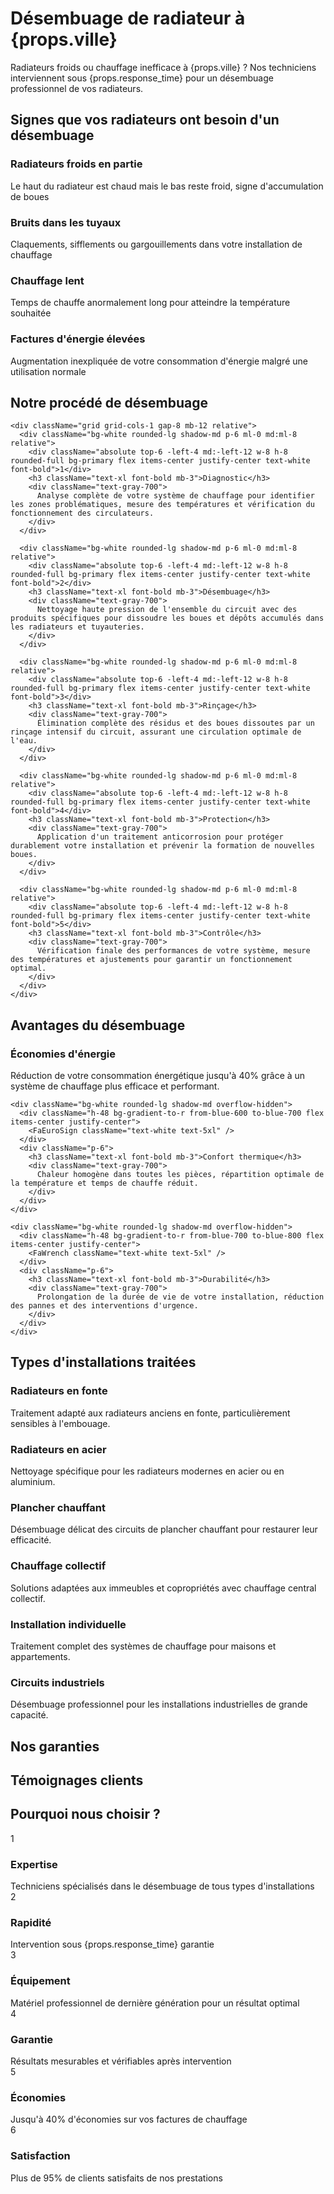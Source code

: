 

<HeroAnimation />

<div className="mb-12 mt-8">
  <h1 className="text-3xl md:text-4xl font-bold text-center bg-gradient-to-r from-primary to-secondary bg-clip-text text-transparent mb-6">Désembuage de radiateur à {props.ville}</h1>

  <div className="text-lg text-center text-gray-700 max-w-3xl mx-auto mb-8">
    Radiateurs froids ou chauffage inefficace à {props.ville} ? Nos techniciens interviennent sous {props.response_time} pour un désembuage professionnel de vos radiateurs.
  </div>

  <ResponseTimeIndicator time={props.response_time} />
</div>

<div className="grid grid-cols-1 md:grid-cols-2 gap-6 my-16">
  <ServiceCard 
    icon={FaThermometerHalf} 
    title="Diagnostic thermique complet" 
    description="Analyse précise de votre installation pour identifier les problèmes"
  />
  <ServiceCard 
    icon={FaTools} 
    title="Désembuage haute pression" 
    description="Élimination efficace des boues et dépôts dans vos radiateurs"
  />
  <ServiceCard 
    icon={FaTachometerAlt} 
    title="Traitement anticorrosion" 
    description="Protection durable contre la formation de nouvelles boues"
  />
  <ServiceCard 
    icon={FaShieldAlt} 
    title="Optimisation du chauffage" 
    description="Réglages pour maximiser l'efficacité de votre système"
  />
</div>

<div className="bg-blue-50 rounded-xl p-8 my-16 shadow-md">
  <h2 className="text-2xl md:text-3xl font-bold text-center mb-6 text-blue-600">Signes que vos radiateurs ont besoin d'un désembuage</h2>
  <div className="grid grid-cols-1 md:grid-cols-2 gap-6">
    <div className="bg-white rounded-lg p-4 shadow-sm">
      <h3 className="font-bold text-blue-600 mb-3">Radiateurs froids en partie</h3>
      <div className="text-gray-700">Le haut du radiateur est chaud mais le bas reste froid, signe d'accumulation de boues</div>
    </div>
    <div className="bg-white rounded-lg p-4 shadow-sm">
      <h3 className="font-bold text-blue-600 mb-3">Bruits dans les tuyaux</h3>
      <div className="text-gray-700">Claquements, sifflements ou gargouillements dans votre installation de chauffage</div>
    </div>
    <div className="bg-white rounded-lg p-4 shadow-sm">
      <h3 className="font-bold text-blue-600 mb-3">Chauffage lent</h3>
      <div className="text-gray-700">Temps de chauffe anormalement long pour atteindre la température souhaitée</div>
    </div>
    <div className="bg-white rounded-lg p-4 shadow-sm">
      <h3 className="font-bold text-blue-600 mb-3">Factures d'énergie élevées</h3>
      <div className="text-gray-700">Augmentation inexpliquée de votre consommation d'énergie malgré une utilisation normale</div>
    </div>
  </div>
</div>

<EmergencyCallToAction />

<div className="my-16">
  <h2 className="text-2xl md:text-3xl font-bold text-center mb-8 bg-gradient-to-r from-primary to-secondary bg-clip-text text-transparent">Notre procédé de désembuage</h2>
  
  <div className="relative">
    <div className="absolute left-1/2 -ml-0.5 w-0.5 h-full bg-gradient-to-b from-primary to-secondary"></div>
    
    <div className="grid grid-cols-1 gap-8 mb-12 relative">
      <div className="bg-white rounded-lg shadow-md p-6 ml-0 md:ml-8 relative">
        <div className="absolute top-6 -left-4 md:-left-12 w-8 h-8 rounded-full bg-primary flex items-center justify-center text-white font-bold">1</div>
        <h3 className="text-xl font-bold mb-3">Diagnostic</h3>
        <div className="text-gray-700">
          Analyse complète de votre système de chauffage pour identifier les zones problématiques, mesure des températures et vérification du fonctionnement des circulateurs.
        </div>
      </div>
      
      <div className="bg-white rounded-lg shadow-md p-6 ml-0 md:ml-8 relative">
        <div className="absolute top-6 -left-4 md:-left-12 w-8 h-8 rounded-full bg-primary flex items-center justify-center text-white font-bold">2</div>
        <h3 className="text-xl font-bold mb-3">Désembuage</h3>
        <div className="text-gray-700">
          Nettoyage haute pression de l'ensemble du circuit avec des produits spécifiques pour dissoudre les boues et dépôts accumulés dans les radiateurs et tuyauteries.
        </div>
      </div>
      
      <div className="bg-white rounded-lg shadow-md p-6 ml-0 md:ml-8 relative">
        <div className="absolute top-6 -left-4 md:-left-12 w-8 h-8 rounded-full bg-primary flex items-center justify-center text-white font-bold">3</div>
        <h3 className="text-xl font-bold mb-3">Rinçage</h3>
        <div className="text-gray-700">
          Élimination complète des résidus et des boues dissoutes par un rinçage intensif du circuit, assurant une circulation optimale de l'eau.
        </div>
      </div>
      
      <div className="bg-white rounded-lg shadow-md p-6 ml-0 md:ml-8 relative">
        <div className="absolute top-6 -left-4 md:-left-12 w-8 h-8 rounded-full bg-primary flex items-center justify-center text-white font-bold">4</div>
        <h3 className="text-xl font-bold mb-3">Protection</h3>
        <div className="text-gray-700">
          Application d'un traitement anticorrosion pour protéger durablement votre installation et prévenir la formation de nouvelles boues.
        </div>
      </div>
      
      <div className="bg-white rounded-lg shadow-md p-6 ml-0 md:ml-8 relative">
        <div className="absolute top-6 -left-4 md:-left-12 w-8 h-8 rounded-full bg-primary flex items-center justify-center text-white font-bold">5</div>
        <h3 className="text-xl font-bold mb-3">Contrôle</h3>
        <div className="text-gray-700">
          Vérification finale des performances de votre système, mesure des températures et ajustements pour garantir un fonctionnement optimal.
        </div>
      </div>
    </div>
  </div>
</div>

<div className="my-16">
  <h2 className="text-2xl md:text-3xl font-bold text-center mb-8 bg-gradient-to-r from-primary to-secondary bg-clip-text text-transparent">Avantages du désembuage</h2>
  
  <div className="grid grid-cols-1 md:grid-cols-3 gap-8 mb-12">
    <div className="bg-white rounded-lg shadow-md overflow-hidden">
      <div className="h-48 bg-gradient-to-r from-blue-500 to-blue-600 flex items-center justify-center">
        <FaLeaf className="text-white text-5xl" />
      </div>
      <div className="p-6">
        <h3 className="text-xl font-bold mb-3">Économies d'énergie</h3>
        <div className="text-gray-700">
          Réduction de votre consommation énergétique jusqu'à 40% grâce à un système de chauffage plus efficace et performant.
        </div>
      </div>
    </div>
    
    <div className="bg-white rounded-lg shadow-md overflow-hidden">
      <div className="h-48 bg-gradient-to-r from-blue-600 to-blue-700 flex items-center justify-center">
        <FaEuroSign className="text-white text-5xl" />
      </div>
      <div className="p-6">
        <h3 className="text-xl font-bold mb-3">Confort thermique</h3>
        <div className="text-gray-700">
          Chaleur homogène dans toutes les pièces, répartition optimale de la température et temps de chauffe réduit.
        </div>
      </div>
    </div>
    
    <div className="bg-white rounded-lg shadow-md overflow-hidden">
      <div className="h-48 bg-gradient-to-r from-blue-700 to-blue-800 flex items-center justify-center">
        <FaWrench className="text-white text-5xl" />
      </div>
      <div className="p-6">
        <h3 className="text-xl font-bold mb-3">Durabilité</h3>
        <div className="text-gray-700">
          Prolongation de la durée de vie de votre installation, réduction des pannes et des interventions d'urgence.
        </div>
      </div>
    </div>
  </div>
</div>

<div className="bg-gradient-to-r from-primary/10 to-secondary/10 rounded-xl p-8 my-16 shadow-md">
  <h2 className="text-2xl font-bold mb-6 text-gray-800 text-center">Types d'installations traitées</h2>
  <div className="grid grid-cols-1 md:grid-cols-2 lg:grid-cols-3 gap-6">
    <div className="bg-white rounded-lg p-4 shadow-sm">
      <h3 className="font-bold text-primary mb-3">Radiateurs en fonte</h3>
      <div className="text-gray-700">Traitement adapté aux radiateurs anciens en fonte, particulièrement sensibles à l'embouage.</div>
    </div>
    <div className="bg-white rounded-lg p-4 shadow-sm">
      <h3 className="font-bold text-primary mb-3">Radiateurs en acier</h3>
      <div className="text-gray-700">Nettoyage spécifique pour les radiateurs modernes en acier ou en aluminium.</div>
    </div>
    <div className="bg-white rounded-lg p-4 shadow-sm">
      <h3 className="font-bold text-primary mb-3">Plancher chauffant</h3>
      <div className="text-gray-700">Désembuage délicat des circuits de plancher chauffant pour restaurer leur efficacité.</div>
    </div>
    <div className="bg-white rounded-lg p-4 shadow-sm">
      <h3 className="font-bold text-primary mb-3">Chauffage collectif</h3>
      <div className="text-gray-700">Solutions adaptées aux immeubles et copropriétés avec chauffage central collectif.</div>
    </div>
    <div className="bg-white rounded-lg p-4 shadow-sm">
      <h3 className="font-bold text-primary mb-3">Installation individuelle</h3>
      <div className="text-gray-700">Traitement complet des systèmes de chauffage pour maisons et appartements.</div>
    </div>
    <div className="bg-white rounded-lg p-4 shadow-sm">
      <h3 className="font-bold text-primary mb-3">Circuits industriels</h3>
      <div className="text-gray-700">Désembuage professionnel pour les installations industrielles de grande capacité.</div>
    </div>
  </div>
</div>

<div className="my-16">
  <h2 className="text-2xl md:text-3xl font-bold text-center mb-8 bg-gradient-to-r from-primary to-secondary bg-clip-text text-transparent">Nos garanties</h2>
  <Guarantees />
</div>

<div className="my-16">
  <h2 className="text-2xl md:text-3xl font-bold text-center mb-8 bg-gradient-to-r from-primary to-secondary bg-clip-text text-transparent">Témoignages clients</h2>
  
  <div className="grid grid-cols-1 md:grid-cols-2 gap-8">
    <Testimonial 
      name="Philippe R." 
      location={`${props.ville}`} 
      quote="Après le désembuage, mes radiateurs chauffent de façon homogène et ma facture de chauffage a baissé de 30%. L'équipe a été professionnelle et efficace. Je recommande vivement ce service !"
    />
    <Testimonial 
      name="Sophie M." 
      location={`${props.ville}`} 
      quote="Intervention rapide et soignée. Mes radiateurs faisaient un bruit terrible et chauffaient mal. Depuis le désembuage, c'est silencieux et la chaleur est parfaitement répartie. Merci !"
    />
  </div>
</div>

<div className="my-16">
  <h2 className="text-2xl md:text-3xl font-bold text-center mb-8 bg-gradient-to-r from-primary to-secondary bg-clip-text text-transparent">Pourquoi nous choisir ?</h2>

  <div className="bg-gradient-to-r from-primary/5 to-secondary/5 rounded-xl p-8 shadow-md">
    <div className="grid grid-cols-1 md:grid-cols-2 lg:grid-cols-3 gap-6">
      <div className="bg-white rounded-lg p-4 shadow-sm">
        <div className="flex items-center mb-4">
          <span className="w-10 h-10 rounded-full bg-primary text-white flex items-center justify-center mr-4">1</span>
          <h3 className="font-semibold">Expertise</h3>
        </div>
        <div className="text-sm text-gray-600">Techniciens spécialisés dans le désembuage de tous types d'installations</div>
      </div>
      <div className="bg-white rounded-lg p-4 shadow-sm">
        <div className="flex items-center mb-4">
          <span className="w-10 h-10 rounded-full bg-primary text-white flex items-center justify-center mr-4">2</span>
          <h3 className="font-semibold">Rapidité</h3>
        </div>
        <div className="text-sm text-gray-600">Intervention sous {props.response_time} garantie</div>
      </div>
      <div className="bg-white rounded-lg p-4 shadow-sm">
        <div className="flex items-center mb-4">
          <span className="w-10 h-10 rounded-full bg-primary text-white flex items-center justify-center mr-4">3</span>
          <h3 className="font-semibold">Équipement</h3>
        </div>
        <div className="text-sm text-gray-600">Matériel professionnel de dernière génération pour un résultat optimal</div>
      </div>
      <div className="bg-white rounded-lg p-4 shadow-sm">
        <div className="flex items-center mb-4">
          <span className="w-10 h-10 rounded-full bg-primary text-white flex items-center justify-center mr-4">4</span>
          <h3 className="font-semibold">Garantie</h3>
        </div>
        <div className="text-sm text-gray-600">Résultats mesurables et vérifiables après intervention</div>
      </div>
      <div className="bg-white rounded-lg p-4 shadow-sm">
        <div className="flex items-center mb-4">
          <span className="w-10 h-10 rounded-full bg-primary text-white flex items-center justify-center mr-4">5</span>
          <h3 className="font-semibold">Économies</h3>
        </div>
        <div className="text-sm text-gray-600">Jusqu'à 40% d'économies sur vos factures de chauffage</div>
      </div>
      <div className="bg-white rounded-lg p-4 shadow-sm">
        <div className="flex items-center mb-4">
          <span className="w-10 h-10 rounded-full bg-primary text-white flex items-center justify-center mr-4">6</span>
          <h3 className="font-semibold">Satisfaction</h3>
        </div>
        <div className="text-sm text-gray-600">Plus de 95% de clients satisfaits de nos prestations</div>
      </div>
    </div>
  </div>
</div>
